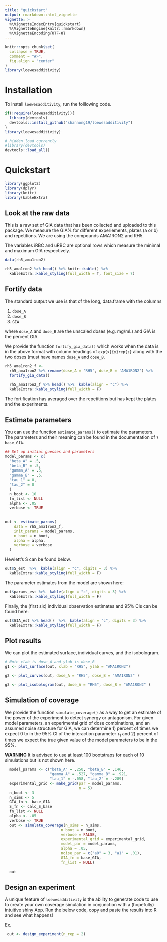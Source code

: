 ```yaml
---
title: "quickstart"
output: rmarkdown::html_vignette
vignette: >
  %\VignetteIndexEntry{quickstart}
  %\VignetteEngine{knitr::rmarkdown}
  %\VignetteEncoding{UTF-8}
---
```


```r
knitr::opts_chunk$set(
  collapse = TRUE,
  comment = "#>",
  fig.align = "center"
)
library(loewesadditivity)
```

# Installation

To install `loewesadditivity`, run the folllowing code.

```r
if(!require(loewesadditivity)){
  library(devtools)
  devtools::install_github("shannong19/loewesadditivity")
}
library(loewesadditivity)
```

```r
# hidden load currently
#library(devtools)
devtools::load_all()
```

# Quickstart

```r
library(ggplot2)
library(dplyr)
library(knitr)
library(kableExtra)
```


## Look at the raw data


This is a raw set of GIA data that has been collected and uploaded to this package.  We measure the GIA% for different experiements, plates (a or b) and repetitions.  We are using the compounds AMA1RON2 and RH5.  

The variables iRBC and uRBC are optional rows which measure the minimal and maximum GIA respectively.

```r
data(rh5_ama1ron2)

rh5_ama1ron2 %>% head() %>% knitr::kable() %>%
  kableExtra::kable_styling(full_width = T, font_size = 7)

```


## Fortify data

The standard output we use is that of the long, data.frame with the columns

1. `dose_A`
2. `dose_B`
3. `GIA`

where `dose_A` and `dose_B` are the unscaled doses (e.g. mg/mL) and GIA is the percent GIA.

We provide the function `fortify_gia_data()` which works when the data is in the above format with column headings of  `exp{x}{y}rep{z}` along with the two doses (must have names `dose_A` and `dose_B`.



```r

rh5_ama1ron2_f <-
  rh5_ama1ron2 %>% rename(dose_A = 'RH5', dose_B = 'AMA1RON2') %>%
  fortify_gia_data()
  
  rh5_ama1ron2_f %>% head() %>%  kable(align = "c") %>%
  kableExtra::kable_styling(full_width = F)
```

The fortification has averaged over the repetitions but has kept the plates and the experiments.


## Estimate parameters

You can use the function `estimate_params()` to estimate the parameters.  The parameters and their meaning can be found in the documentation of `?base_GIA`.


```r
## Set up initial guesses and parameters
model_params <- c(
  "beta_A" = .5,
  "beta_B" = .5,
  "gamma_A" = .5,
  "gamma_B" = .5,
  "tau_1" = 0,
  "tau_2" = 0
  )
  n_boot <- 10
  fn_list <- NULL
  alpha <- .05
  verbose <- TRUE
  
  
out <- estimate_params(
    data = rh5_ama1ron2_f,
    init_params = model_params,
    n_boot = n_boot,
    alpha = alpha,
    verbose = verbose
  )
```


Hewlett's S can be found below.

```r
out$S_est  %>%  kable(align = "c", digits = 3) %>%
  kableExtra::kable_styling(full_width = F)
```


The parameter estimates from the model are shown here:

```r
out$params_est %>%  kable(align = "c", digits = 3) %>%
  kableExtra::kable_styling(full_width = F)
```

Finally, the (first six) individual observation estimates and 95% CIs can be found here:

```r
out$GIA_est %>% head()  %>%  kable(align = "c", digits = 3) %>%
  kableExtra::kable_styling(full_width = F)
```


## Plot results

We can plot the estimated surface, individual curves, and the isobologram.

```r
# Note xlab is dose_A and ylab is dose_B
g1 <- plot_surface(out, xlab = "RH5", ylab = "AMA1RON2")
```

```r
g2 <- plot_curves(out, dose_A = "RH5", dose_B = "AMA1RON2" )
```

```r
g3 <- plot_isobologram(out, dose_A = "RH5", dose_B = "AMA1RON2" )
```


## Simulation of coverage

We provide the function `simulate_coverage()` as a way to get an estimate of the power of the experiment to detect synergy or antagonism.  For given model parameters, an experimental grid of dose combinations, and an assumed noise structure for GIA, we can determine 1) percent of times we expect 0 to in the 95% CI of the interaction parameter $\tau_1$ and 2) percent of times we expect the true given value of the model parameters to be in the 95%.

**WARNING** It is advised to use at least 100 bootstraps for each of 10 simulations but is not shown here.

```r
  model_params <- c("beta_A" = .250, "beta_B" = .146,
                    "gamma_A" = .527, "gamma_B" = .921,
                    "tau_1" = -.058, "tau_2" = -.289)
  experimental_grid <- make_grid(par = model_params, 
                                 n = 5)
  n_boot <- 3
  n_sims <- 5
  GIA_fn <- base_GIA
  S_fn <- calc_S_base
  fn_list <- NULL
  alpha <- .05
  verbose <- TRUE
  out <- simulate_coverage(n_sims = n_sims,
                         n_boot = n_boot,
                         verbose = FALSE,
                         experimental_grid = experimental_grid,
                         model_par = model_params,
                         alpha = .05,
                         noise_par = c("a0" = 3, "a1" = .01),
                         GIA_fn = base_GIA,
                         fn_list = NULL)
  
  out

```


## Design an experiment

A unique feature of `loewesadditivity` is the ability to generate code to use to create your own coverage simulation in conjunction with a (hopefully) intuitive shiny App.  Run the below code, copy and paste the results into R and see what happens!

Ex.

```r
 out <- design_experiment(n_rep = 2)
```
